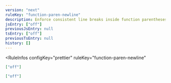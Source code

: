 ```yaml
---
version: "next"
ruleKey: "function-paren-newline"
description: Enforce consistent line breaks inside function parentheses
jsEntry: ["off"]
previousJsEntry: null
tsEntry: ["off"]
previousTsEntry: null
history: []
---
```


<RuleInfos 
  configKey="prettier" 
  ruleKey="function-paren-newline" 
>

```json
["off"]
```

```json
["off"]
```

</RuleInfos>
